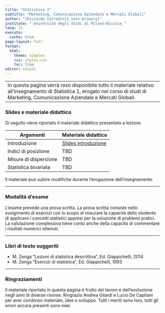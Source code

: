 ```yaml
---
title: "Statistica 1"
subtitle: "Marketing, Comunicazione Aziendale e Mercati Globali"
author: "[Riccardo Corradin]{.text-primary}"
institute: "_Università degli Studi di Milano-Bicocca_"
lang: it
execute:
  cache: true
page-layout: full
format:
  html:
    theme: simplex
    css: styles.css
    toc: true
editor: visual
---
```


------------------------------------------------------------------------
In questa pagina verrà reso disponibile tutto il materiale relativo all'insegnamento di Statistica 1, erogato nel corso di studi di Marketing, Comunicazione Aziendale e Mercati Globali. 
------------------------------------------------------------------------

### Slides e materiale didattico

Di seguito viene riportato il materiale didattico presentato a lezione. 

| Argomenti | Materiale didattico |
|------------------------|---------------------------|
| Introduzione | [Slides introduzione](slides/sl_intro.pdf) |
| Indici di posizione | TBD |
| Misure di dispersione | TBD |
| Statistica bivariata | TBD |

Il materiale può subire modifiche durante l'erogazione dell'insegnamento. 

------------------------------------------------------------------------

### Modalità d'esame

L’esame prevede una prova scritta. La prova scritta consiste nello svolgimento di esercizi con lo scopo di misurare la capacità dello studente di applicare i concetti statistici appresi per la soluzione di problemi pratici. La valutazione complessiva tiene conto anche della capacità di commentare i risultati numerici ottenuti.

------------------------------------------------------------------------

### Libri di testo suggeriti
- M. Zenga “Lezioni di statistica descrittiva”, Ed. Giappichelli, 2014
- M. Zenga “Esercizi di statistica”, Ed. Giappichelli, 1993

------------------------------------------------------------------------
### Ringraziamenti

Il materiale riportato in questa pagina è frutto del lavoro e dell'evoluzione negli anni di diverse risorse. Ringrazio Andrea Gilardi e Lucio De Capitani per aver condiviso materiale, idee e sviluppo. Tutti i meriti sono loro, tutti gli errori ancora presenti sono miei. 